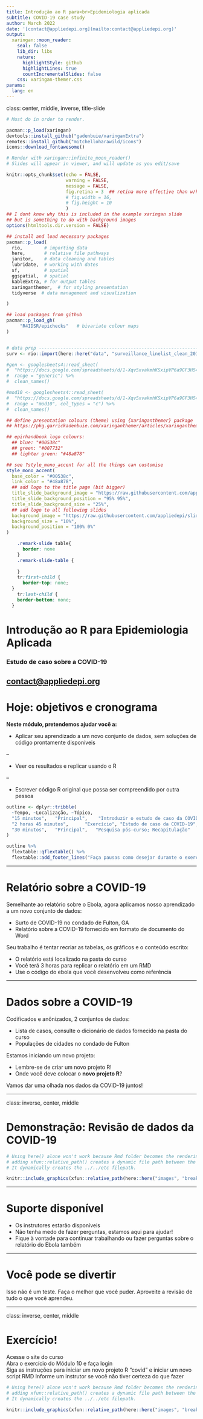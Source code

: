 ```yaml
---
title: Introdução ao R para<br>Epidemiologia aplicada
subtitle: COVID-19 case study
author: March 2022
date: '[contact@appliedepi.org](mailto:contact@appliedepi.org)'
output:
  xaringan::moon_reader:
    seal: false
    lib_dir: libs
    nature:
      highlightStyle: github
      highlightLines: true
      countIncrementalSlides: false
    css: xaringan-themer.css
params:
  lang: en
---
```


class: center, middle, inverse, title-slide

```r
# Must do in order to render.

pacman::p_load(xaringan)
devtools::install_github("gadenbuie/xaringanExtra")
remotes::install_github("mitchelloharawild/icons")
icons::download_fontawesome()

# Render with xaringan::infinite_moon_reader()
# Slides will appear in viewer, and will update as you edit/save
```

```r
knitr::opts_chunk$set(echo = FALSE, 
                      warning = FALSE, 
                      message = FALSE, 
                      fig.retina = 3  ## retina more effective than w/h (according to twitter)
                      # fig.width = 16, 
                      # fig.height = 10
                      )
## I dont know why this is included in the example xaringan slide 
## but is something to do with background images
options(htmltools.dir.version = FALSE)

## install and load necessary packages 
pacman::p_load(
  rio,        # importing data  
  here,       # relative file pathways  
  janitor,    # data cleaning and tables
  lubridate,  # working with dates
  sf,         # spatial
  ggspatial,  # spatial
  kableExtra, # for output tables
  xaringanthemer,  # for styling presentation
  tidyverse  # data management and visualization

)

## load packages from github
pacman::p_load_gh(
     "R4IDSR/epichecks"   # bivariate colour maps 
)


# data prep --------------------------------------------------------------------
surv <- rio::import(here::here("data", "surveillance_linelist_clean_20141201.rds"))

#gen <- googlesheets4::read_sheet(
#  "https://docs.google.com/spreadsheets/d/1-Xqv5xvakmhKSxipVP6a9GF3H54RN-rbilhdNhPHx6M/edit#gid=998182281",
#  range = "generic") %>%
#  clean_names()

#mod10 <- googlesheets4::read_sheet(
#  "https://docs.google.com/spreadsheets/d/1-Xqv5xvakmhKSxipVP6a9GF3H54RN-rbilhdNhPHx6M/edit#gid=998182281",
#  range = "mod10", col_types = "c") %>%
#  clean_names()
```

```r

## define presentation colours (theme) using {xaringanthemer} package 
## https://pkg.garrickadenbuie.com/xaringanthemer/articles/xaringanthemer.html

## epirhandbook logo colours: 
  ## blue: "#00538c"
  ## green: "#007732"
  ## lighter green: "#48a878"

## see ?style_mono_accent for all the things can customise
style_mono_accent(
  base_color = "#00538c", 
  link_color = "#48a878", 
  ## add logo to the title page (bit bigger)
  title_slide_background_image = "https://raw.githubusercontent.com/appliedepi/slides/master/images/logo.png", 
  title_slide_background_position = "95% 95%", 
  title_slide_background_size = "25%", 
  ## add logo to all following slides
  background_image = "https://raw.githubusercontent.com/appliedepi/slides/master/images/logo.png", 
  background_size = "10%",
  background_position = "100% 0%"
)
```

```css
    .remark-slide table{
      border: none
    }
    .remark-slide-table {
      
    }
    tr:first-child {
      border-top: none;
  }
    tr:last-child {
    border-bottom: none;
  }
```

# Introdução ao R para Epidemiologia Aplicada

### Estudo de caso sobre a COVID-19

[contact@appliedepi.org](mailto:contact@appliedepi.org)
---

# Hoje: objetivos e cronograma

**Neste módulo, pretendemos ajudar você a:**

- Aplicar seu aprendizado a um novo conjunto de dados, sem soluções de código prontamente disponíveis

--

- Veer os resultados e replicar usando o R

--

- Escrever código R original que possa ser compreendido por outra pessoa

```r
outline <- dplyr::tribble(
  ~Tempo, ~Localização, ~Tópico,
  "15 minutos",   "Principal",    "Introduzir o estudo de caso da COVID-19",
  "2 horas 45 minutos",      "Exercício", "Estudo de caso da COVID-19",
  "30 minutos",   "Principal",   "Pesquisa pós-curso; Recapitulação"
)

outline %>% 
  flextable::qflextable() %>% 
  flextable::add_footer_lines("Faça pausas como desejar durante o exercício")
```

---

# Relatório sobre a COVID-19

Semelhante ao relatório sobre o Ebola, agora aplicamos nosso aprendizado a um novo conjunto de dados:

- Surto de COVID-19 no condado de Fulton, GA
- Relatório sobre a COVID-19 fornecido em formato de documento do Word

Seu trabalho é tentar recriar as tabelas, os gráficos e o conteúdo escrito:

- O relatório está localizado na pasta do curso
- Você terá 3 horas para replicar o relatório em um RMD
- Use o código do ebola que você desenvolveu como referência

---

# Dados sobre a COVID-19

Codificados e anônizados, 2 conjuntos de dados:

- Lista de casos, consulte o dicionário de dados fornecido na pasta do curso
- Populações de cidades no condado de Fulton

Estamos iniciando um novo projeto:

- Lembre-se de criar um novo projeto R!
- Onde você deve colocar o **novo projeto R**?

Vamos dar uma olhada nos dados da COVID-19 juntos!

---

class: inverse, center, middle

# Demonstração: Revisão de dados da COVID-19

```r
# Using here() alone won't work because Rmd folder becomes the rendering root.
# adding xfun::relative_path() creates a dynamic file path between the Rmd location and the here() path.
# It dynamically creates the ../../etc filepath.

knitr::include_graphics(xfun::relative_path(here::here("images", "breakout", "window.png")))
```

---

# Suporte disponível

- Os instrutores estarão disponíveis 
- Não tenha medo de fazer perguntas, estamos aqui para ajudar!
- Fique à vontade para continuar trabalhando ou fazer perguntas sobre o relatório do Ebola também

---

# Você pode se divertir

Isso não é um teste. Faça o melhor que você puder. Aproveite a revisão de tudo o que você aprendeu.

---

class: inverse, center, middle

# Exercício!

Acesse o site do curso  
Abra o exercício do Módulo 10 e faça login  
Siga as instruções para iniciar um novo projeto R "covid" e iniciar um novo script RMD
Informe um instrutor se você não tiver certeza do que fazer

```r
# Using here() alone won't work because Rmd folder becomes the rendering root.
# adding xfun::relative_path() creates a dynamic file path between the Rmd location and the here() path.
# It dynamically creates the ../../etc filepath.

knitr::include_graphics(xfun::relative_path(here::here("images", "breakout", "window.png")))
```


